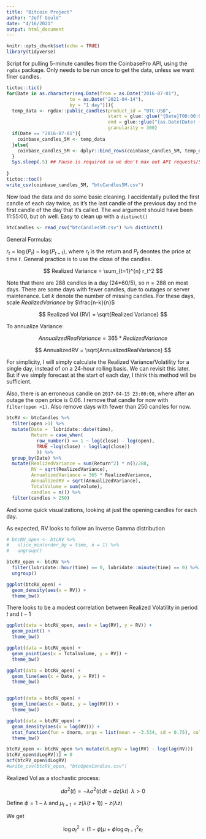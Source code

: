 ```yaml
---
title: "Bitcoin Project"
author: "Jeff Gould"
date: "4/16/2021"
output: html_document
---
```


```r
knitr::opts_chunk$set(echo = TRUE)
library(tidyverse)
```


Script for pulling 5-minute candles from the CoinbasePro API, using the `rgdax` package. Only needs to be run once to get the data, unless we want finer candles. 

```r
tictoc::tic()
for(Date in as.character(seq.Date(from = as.Date("2016-07-01"), 
                       to = as.Date("2021-04-14"),
                       by = "1 day"))){
  temp_data <- rgdax::public_candles(product_id = "BTC-USD",
                                     start = glue::glue("{Date}T00:00:00.000000Z"),
                                     end = glue::glue("{as.Date(Date) + lubridate::days(1)}T00:00:00.000000Z"),
                                     granularity = 300)
  if(Date == "2016-07-01"){
    coinbase_candles_5M <- temp_data
  }else{
    coinbase_candles_5M <- dplyr::bind_rows(coinbase_candles_5M, temp_data)
  }
  Sys.sleep(.5) ## Pause is required so we don't max out API requests/5s periods
  
}
tictoc::toc()
write_csv(coinbase_candles_5M, "btcCandles5M.csv")
```

Now load the data and do some basic cleaning. I accidentally pulled the first candle of each day twice, as it's the last candle of the previous day and the first candle of the day that it's called. The `end` argument should have been 11:55:00, but oh well. Easy to clean up with a `distinct()`


```r
btcCandles <- read_csv("btcCandles5M.csv") %>% distinct() 
```


General Formulas:

$r_t = \log(P_t) - \log(P_{t-1})$, where $r_t$ is the return and $P_t$ deontes the price at time $t$. General practice is to use the close of the candles.

$$
Realized Variance = \sum_{t=1}^{n} r_t^2
$$

Note that there are 288 candles in a day (24*60/5), so $n=288$ on most days. There are some days with fewer candles, due to outages or server maintenance. Let $k$ denote the number of missing candles. For these days, scale $RealizedVariance$ by $\frac{n-k}{n}$

$$
Realized Vol (RV) = \sqrt{Realized Variance}
$$

To annualize Variance:

$$
AnnualizedRealVariance = 365 * RealizedVariance
$$

$$
AnnualizedRV = \sqrt{AnnualizedRealVariance}
$$

For simplicity, I will simply calculate the Realized Variance/Volatility for a single day, instead of on a 24-hour rolling basis. We can revisit this later. But if we simply forecast at the start of each day, I think this method will be sufficient.

Also, there is an erroneous candle on `2017-04-15 23:00:00`, where after an outage the open price is 0.06. I remove that candle for now with `filter(open >1)`. Also remove days with fewer than 250 candles for now.

```r
btcRV <- btcCandles %>% 
  filter(open >1) %>%
  mutate(Date =  lubridate::date(time),
         Return = case_when(
           row_number() == 1 ~ log(close) - log(open),
           TRUE ~log(close) - log(lag(close))
           )) %>%
  group_by(Date) %>%
  mutate(RealizedVariance = sum(Return^2) * n()/288,
         RV = sqrt(RealizedVariance),
         AnnualizedVariance = 365 * RealizedVariance,
         AnnualizedRV = sqrt(AnnualizedVariance),
         TotalVolume = sum(volume),
         candles = n()) %>%
  filter(candles > 250)

```


And some quick visualizations, looking at just the opening candles for each day.

As expected, RV looks to follow an Inverse Gamma distribution

```r

# btcRV_open <- btcRV %>%
#   slice_min(order_by = time, n = 1) %>%
#   ungroup()

btcRV_open <- btcRV %>%
  filter(lubridate::hour(time) == 0, lubridate::minute(time) == 0) %>%
  ungroup()

ggplot(btcRV_open) +
  geom_density(aes(x = RV)) +
  theme_bw()

```



There looks to be a modest correlation between Realized Volatility in period $t$ and $t-1$



```r
ggplot(data = btcRV_open, aes(x = lag(RV), y = RV)) +
  geom_point() +
  theme_bw()

```



```r
ggplot(data = btcRV_open) +
  geom_point(aes(x = TotalVolume, y = RV)) +
  theme_bw()

```


```r
ggplot(data = btcRV_open) +
  geom_line(aes(x = Date, y = RV)) +
  theme_bw()


ggplot(data = btcRV_open) +
  geom_line(aes(x = Date, y = log(RV))) +
  theme_bw()

ggplot(data = btcRV_open) +
  geom_density(aes(x = log(RV))) +
  stat_function(fun = dnorm, args = list(mean = -3.534, sd = 0.75), col = "blue") +
  theme_bw()

btcRV_open <- btcRV_open %>% mutate(dLogRV = log(RV) - log(lag(RV)))
btcRV_open$dLogRV[1] = 0
acf(btcRV_open$dLogRV)
#write_csv(btcRV_open, "btcOpenCandles.csv")
```



Realized Vol as a stochastic process:

$$
d\sigma^2(t) = - \lambda \sigma^2(t) dt + dz(\lambda t) \,\,\, \lambda > 0
$$

Define $\phi = 1 - \lambda$ and $\mu_{t+1} = z(\lambda (t+1)) - z(\lambda z)$


We get 

$$
\log \sigma^2_t = (1 - \phi)\mu + \phi \log \sigma^2_{t-1} \epsilon_t
$$








